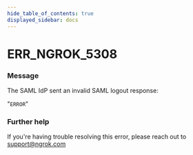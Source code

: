 ```yaml
---
hide_table_of_contents: true
displayed_sidebar: docs
---
```



# ERR_NGROK_5308

### Message

The SAML IdP sent an invalid SAML logout response:

"`ERROR`"

<ErrorDetails error="err_ngrok_5308" />

### Further help

If you're having trouble resolving this error, please reach out to [support@ngrok.com](mailto:support@ngrok.com?subject=Help%20with%20ERR_NGROK_5308)
